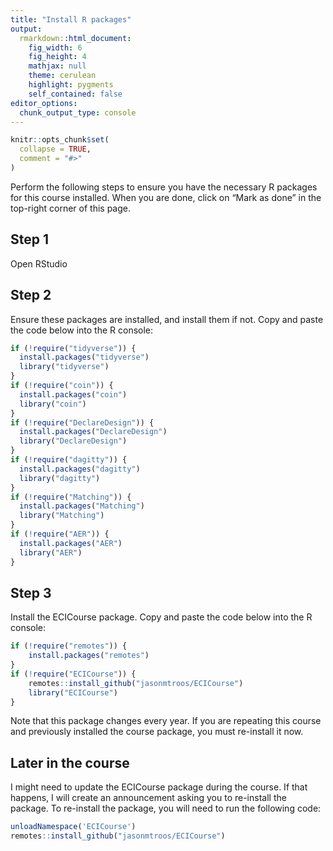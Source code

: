 ```yaml
---
title: "Install R packages"
output: 
  rmarkdown::html_document:
    fig_width: 6
    fig_height: 4
    mathjax: null
    theme: cerulean
    highlight: pygments
    self_contained: false
editor_options: 
  chunk_output_type: console
---
```


<style>
pre > code.sourceCode a {
  display: none;
}
pre {
  border-width: 0px;
}
code {
  border-width: 0px;
}
</style>

```r
knitr::opts_chunk$set(
  collapse = TRUE,
  comment = "#>"
)
```


Perform the following steps to ensure you have the necessary R packages for this course installed. When you are done, click on "Mark as done" in the top-right corner of this page.

## Step 1

Open RStudio

## Step 2

Ensure these packages are installed, and install them if not.  Copy and paste the code below into the R console:
```r
if (!require("tidyverse")) {
  install.packages("tidyverse")
  library("tidyverse")
}
if (!require("coin")) {
  install.packages("coin")
  library("coin")
}
if (!require("DeclareDesign")) {
  install.packages("DeclareDesign")
  library("DeclareDesign")
}
if (!require("dagitty")) {
  install.packages("dagitty")
  library("dagitty")
}
if (!require("Matching")) {
  install.packages("Matching")
  library("Matching")
}
if (!require("AER")) {
  install.packages("AER")
  library("AER")
}
```


## Step 3

Install the ECICourse package. Copy and paste the code below into the R console:

```r
if (!require("remotes")) {
    install.packages("remotes")
}
if (!require("ECICourse")) {
    remotes::install_github("jasonmtroos/ECICourse")
    library("ECICourse")
}
```

Note that this package changes every year. If you are repeating this course and previously installed the course package, you must re-install it now.

## Later in the course

I might need to update the ECICourse package during the course. If that happens, I will create an announcement asking you to re-install the package. To re-install the package, you will need to run the following code:

```r
unloadNamespace('ECICourse')
remotes::install_github("jasonmtroos/ECICourse")
```

